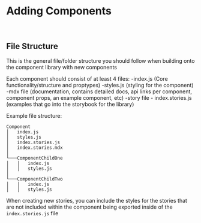 
<Meta title="Intro|Getting Started/Adding Components" />

# Adding Components
<br/>

## File Structure

This is the general file/folder structure you should follow when building onto the component library with new components

Each component should consist of at least 4 files:
-index.js (Core functionality/structure and proptypes)
-styles.js (styling for the component)
-mdx file (documentation, contains detailed docs, api links per component, component props, an example component, etc)
-story file - index.stories.js (examples that go into the storybook for the library)

Example file structure:

```
Component
│   index.js
│   styles.js
│   index.stories.js
│   index.stories.mdx
│
└───ComponentChildOne
│   │   index.js
│   │   styles.js
│
└───ComponentChildTwo
│   │   index.js
│   │   styles.js
```

When creating new stories, you can include the styles for the stories that are not included within the component being exported inside of the `index.stories.js` file

